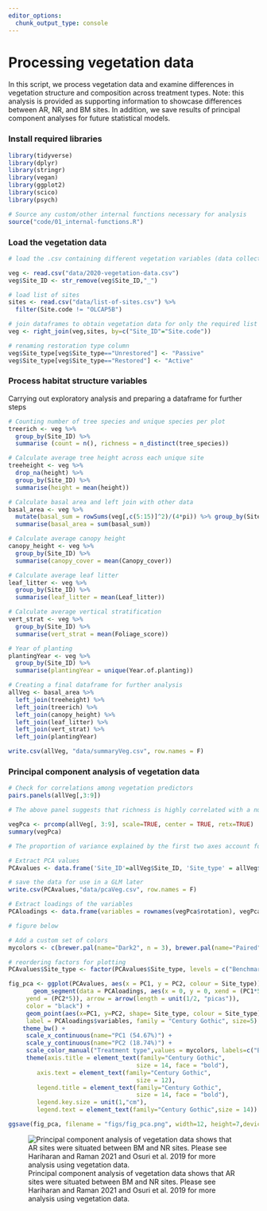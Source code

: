 ```yaml
---
editor_options: 
  chunk_output_type: console
---
```


# Processing vegetation data 

In this script, we process vegetation data and examine differences in vegetation structure and composition across treatment types. Note: this analysis is provided as supporting information to showcase differences between AR, NR, and BM sites. In addition, we save results of principal component analyses for future statistical models. 

### Install required libraries
```r
library(tidyverse)
library(dplyr)
library(stringr)
library(vegan)
library(ggplot2)
library(scico)
library(psych)

# Source any custom/other internal functions necessary for analysis
source("code/01_internal-functions.R")
```

### Load the vegetation data
```r
# load the .csv containing different vegetation variables (data collected by the Nature Conservation Foundation)

veg <- read.csv("data/2020-vegetation-data.csv")
veg$Site_ID <- str_remove(veg$Site_ID,"_")

# load list of sites
sites <- read.csv("data/list-of-sites.csv") %>%
  filter(Site.code != "OLCAP5B")

# join dataframes to obtain vegetation data for only the required list of sites
veg <- right_join(veg,sites, by=c("Site_ID"="Site.code"))

# renaming restoration type column
veg$Site_type[veg$Site_type=="Unrestored"] <- "Passive"
veg$Site_type[veg$Site_type=="Restored"] <- "Active"
```

### Process habitat structure variables

Carrying out exploratory analysis and preparing a dataframe for further steps
```r
# Counting number of tree species and unique species per plot
treerich <- veg %>% 
  group_by(Site_ID) %>% 
  summarise (count = n(), richness = n_distinct(tree_species))

# Calculate average tree height across each unique site
treeheight <- veg %>% 
  drop_na(height) %>% 
  group_by(Site_ID) %>% 
  summarise(height = mean(height))

# Calculate basal area and left join with other data
basal_area <- veg %>% 
  mutate(basal_sum = rowSums(veg[,c(5:15)]^2)/(4*pi)) %>% group_by(Site_ID, Site_type) %>% 
  summarise(basal_area = sum(basal_sum)) 

# Calculate average canopy height
canopy_height <- veg %>%
  group_by(Site_ID) %>%
  summarise(canopy_cover = mean(Canopy_cover))

# Calculate average leaf litter
leaf_litter <- veg %>%
  group_by(Site_ID) %>%
  summarise(leaf_litter = mean(Leaf_litter))

# Calculate average vertical stratification
vert_strat <- veg %>%
  group_by(Site_ID) %>%
  summarise(vert_strat = mean(Foliage_score))

# Year of planting
plantingYear <- veg %>%
  group_by(Site_ID) %>%
  summarise(plantingYear = unique(Year.of.planting))

# Creating a final dataframe for further analysis
allVeg <- basal_area %>% 
  left_join(treeheight) %>%
  left_join(treerich) %>%
  left_join(canopy_height) %>%
  left_join(leaf_litter) %>%
  left_join(vert_strat) %>%
  left_join(plantingYear)

write.csv(allVeg, "data/summaryVeg.csv", row.names = F)
```

### Principal component analysis of vegetation data

```r
# Check for correlations among vegetation predictors
pairs.panels(allVeg[,3:9])

# The above panel suggests that richness is highly correlated with a number of predictors including canopy cover, count and basal area. We will calculate a PCA and keep the top two explanatory axes

vegPca <- prcomp(allVeg[, 3:9], scale=TRUE, center = TRUE, retx=TRUE)
summary(vegPca)

# The proportion of variance explained by the first two axes account for ~73.42%

# Extract PCA values
PCAvalues <- data.frame('Site_ID'=allVeg$Site_ID, 'Site_type' = allVeg$Site_type, vegPca$x[,1:2]) # the first two components are selected 

# save the data for use in a GLM later
write.csv(PCAvalues,"data/pcaVeg.csv", row.names = F)

# Extract loadings of the variables
PCAloadings <- data.frame(variables = rownames(vegPca$rotation), vegPca$rotation)

# figure below

# Add a custom set of colors
mycolors <- c(brewer.pal(name="Dark2", n = 3), brewer.pal(name="Paired", n = 3))

# reordering factors for plotting
PCAvalues$Site_type <- factor(PCAvalues$Site_type, levels = c("Benchmark", "Active", "Passive"))

fig_pca <- ggplot(PCAvalues, aes(x = PC1, y = PC2, colour = Site_type)) + 
       geom_segment(data = PCAloadings, aes(x = 0, y = 0, xend = (PC1*5),
     yend = (PC2*5)), arrow = arrow(length = unit(1/2, "picas")),
     color = "black") +
     geom_point(aes(x=PC1, y=PC2, shape= Site_type, colour = Site_type),size=5) +        annotate("text", x = (PCAloadings$PC1*3), y = (PCAloadings$PC2*3),
     label = PCAloadings$variables, family = "Century Gothic", size=5) + 
    theme_bw() +
     scale_x_continuous(name="PC1 (54.67%)") + 
     scale_y_continuous(name="PC2 (18.74%)") +
     scale_color_manual("Treatment type",values = mycolors, labels=c("BM","AR","NR")) +     scale_shape_manual("Treatment type", values= 1:length(unique(PCAvalues$Site_type)), labels=c("BM","AR","NR"))+
     theme(axis.title = element_text(family="Century Gothic",
                                    size = 14, face = "bold"),
        axis.text = element_text(family="Century Gothic",
                                    size = 12),
        legend.title = element_text(family="Century Gothic",
                                    size = 14, face = "bold"),
        legend.key.size = unit(1,"cm"),
        legend.text = element_text(family="Century Gothic",size = 14))

ggsave(fig_pca, filename = "figs/fig_pca.png", width=12, height=7,device = png(), units="in", dpi = 300); dev.off()
```

![Principal component analysis of vegetation data shows that AR sites were situated between BM and NR sites. Please see Hariharan and Raman 2021 and Osuri et al. 2019 for more analysis using vegetation data.](figs/fig_pca.png)
